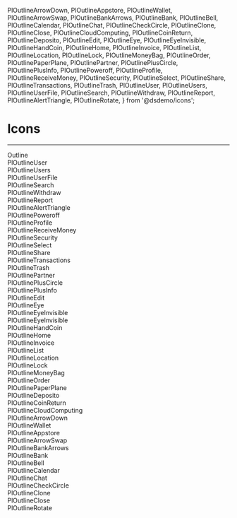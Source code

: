   PlOutlineArrowDown,
  PlOutlineAppstore,
  PlOutlineWallet,
  PlOutlineArrowSwap,
  PlOutlineBankArrows,
  PlOutlineBank,
  PlOutlineBell,
  PlOutlineCalendar,
  PlOutlineChat,
  PlOutlineCheckCircle,
  PlOutlineClone,
  PlOutlineClose,
  PlOutlineCloudComputing,
  PlOutlineCoinReturn,
  PlOutlineDeposito,
  PlOutlineEdit,
  PlOutlineEye,
  PlOutlineEyeInvisible,
  PlOutlineHandCoin,
  PlOutlineHome,
  PlOutlineInvoice,
  PlOutlineList,
  PlOutlineLocation,
  PlOutlineLock,
  PlOutlineMoneyBag,
  PlOutlineOrder,
  PlOutlinePaperPlane,
  PlOutlinePartner,
  PlOutlinePlusCircle,
  PlOutlinePlusInfo,
  PlOutlinePoweroff,
  PlOutlineProfile,
  PlOutlineReceiveMoney,
  PlOutlineSecurity,
  PlOutlineSelect,
  PlOutlineShare,
  PlOutlineTransactions,
  PlOutlineTrash,
  PlOutlineUser,
  PlOutlineUsers,
  PlOutlineUserFile,
  PlOutlineSearch,
  PlOutlineWithdraw,
  PlOutlineReport,
  PlOutlineAlertTriangle,
  PlOutlineRotate,
} from '@dsdemo/icons';

<Meta title="Docs/Icons" />

<style>{`
  .subheading {
    font-weight: 900;
    font-size: 14px;
    color: #565e6d;
    text-transform: uppercase;
    margin-bottom: 12px;
    margin-top: 40px;
  }
  .container{
    display: flex;
    flex-wrap: wrap;
    align-items: center;
    justify-content: flex-start;
    width: 100%;
    background: #f9f9f9;
    padding: 10px;
  }
  .element{
    display: flex;
    align-items: center;
    justify-content: center;
    flex-direction: column;
    width: 140px;
    height: 60px;
    border: 1px solid #fff;
    padding: 10px;
    box-sizing: content-box;
  }
  .title{
    font-size: 14px;
    margin-top: auto;
  }
`}</style>

# Icons

<hr />

<div className="subheading">Outline</div>

<div className="container">

<div className="element">
  <PlOutlineUser size={25} />
  <span className="title">PlOutlineUser</span>
</div>
<div className="element">
  <PlOutlineUsers />
  <span className="title">PlOutlineUsers</span>
</div>
<div className="element">
  <PlOutlineUserFile />
  <span className="title">PlOutlineUserFile</span>
</div>
<div className="element">
  <PlOutlineSearch />
  <span className="title">PlOutlineSearch</span>
</div>
<div className="element">
  <PlOutlineWithdraw />
  <span className="title">PlOutlineWithdraw</span>
</div>
<div className="element">
  <PlOutlineReport />
  <span className="title">PlOutlineReport</span>
</div>
<div className="element">
  <PlOutlineAlertTriangle />
  <span className="title">PlOutlineAlertTriangle</span>
</div>
<div className="element">
  <PlOutlinePoweroff />
  <span className="title">PlOutlinePoweroff</span>
</div>
<div className="element">
  <PlOutlineProfile />
  <span className="title">PlOutlineProfile</span>
</div>
<div className="element">
  <PlOutlineReceiveMoney />
  <span className="title">PlOutlineReceiveMoney</span>
</div>
<div className="element">
  <PlOutlineSecurity />
  <span className="title">PlOutlineSecurity</span>
</div>
<div className="element">
  <PlOutlineSelect />
  <span className="title">PlOutlineSelect</span>
</div>
<div className="element">
  <PlOutlineShare />
  <span className="title">PlOutlineShare</span>
</div>
<div className="element">
  <PlOutlineTransactions />
  <span className="title">PlOutlineTransactions</span>
</div>
<div className="element">
  <PlOutlineTrash />
  <span className="title">PlOutlineTrash</span>
</div>
<div className="element">
  <PlOutlinePartner />
  <span className="title">PlOutlinePartner</span>
</div>
<div className="element">
  <PlOutlinePlusCircle />
  <span className="title">PlOutlinePlusCircle</span>
</div>
<div className="element">
  <PlOutlinePlusInfo />
  <span className="title">PlOutlinePlusInfo</span>
</div>
<div className="element">
  <PlOutlineEdit />
  <span className="title">PlOutlineEdit</span>
</div>
<div className="element">
  <PlOutlineEye />
  <span className="title">PlOutlineEye</span>
</div>
<div className="element">
  <PlOutlineEyeInvisible />
  <span className="title">PlOutlineEyeInvisible</span>
</div>
<div className="element">
  <PlOutlineEyeInvisible />
  <span className="title">PlOutlineEyeInvisible</span>
</div>
<div className="element">
  <PlOutlineHandCoin />
  <span className="title">PlOutlineHandCoin</span>
</div>
<div className="element">
  <PlOutlineHome />
  <span className="title">PlOutlineHome</span>
</div>
<div className="element">
  <PlOutlineInvoice />
  <span className="title">PlOutlineInvoice</span>
</div>
<div className="element">
  <PlOutlineList />
  <span className="title">PlOutlineList</span>
</div>
<div className="element">
  <PlOutlineLocation />
  <span className="title">PlOutlineLocation</span>
</div>
<div className="element">
  <PlOutlineLock />
  <span className="title">PlOutlineLock</span>
</div>
<div className="element">
  <PlOutlineMoneyBag />
  <span className="title">PlOutlineMoneyBag</span>
</div>
<div className="element">
  <PlOutlineOrder />
  <span className="title">PlOutlineOrder</span>
</div>
<div className="element">
  <PlOutlinePaperPlane />
  <span className="title">PlOutlinePaperPlane</span>
</div>

  <div className="element">
    <PlOutlineDeposito />
    <span className="title">PlOutlineDeposito</span>
  </div>
  <div className="element">
    <PlOutlineCoinReturn />
    <span className="title">PlOutlineCoinReturn</span>
  </div>
  <div className="element">
    <PlOutlineCloudComputing />
    <span className="title">PlOutlineCloudComputing</span>
  </div>
  <div className="element">
    <PlOutlineArrowDown />
    <span className="title">PlOutlineArrowDown</span>
  </div>
  <div className="element">
    <PlOutlineWallet />
    <span className="title">PlOutlineWallet</span>
  </div>
  <div className="element">
    <PlOutlineAppstore />
    <span className="title">PlOutlineAppstore</span>
  </div>
  <div className="element">
    <PlOutlineArrowSwap />
    <span className="title">PlOutlineArrowSwap</span>
  </div>
  <div className="element">
    <PlOutlineBankArrows />
    <span className="title">PlOutlineBankArrows</span>
  </div>
  <div className="element">
    <PlOutlineBank />
    <span className="title">PlOutlineBank</span>
  </div>
  <div className="element">
    <PlOutlineBell />
    <span className="title">PlOutlineBell</span>
  </div>
  <div className="element">
    <PlOutlineCalendar />
    <span className="title">PlOutlineCalendar</span>
  </div>
  <div className="element">
    <PlOutlineChat />
    <span className="title">PlOutlineChat</span>
  </div>
  <div className="element">
    <PlOutlineCheckCircle />
    <span className="title">PlOutlineCheckCircle</span>
  </div>
  <div className="element">
    <PlOutlineClone />
    <span className="title">PlOutlineClone</span>
  </div>
  <div className="element">
    <PlOutlineClose />
    <span className="title">PlOutlineClose</span>
  </div>
  <div className="element">
    <PlOutlineRotate />
    <span className="title">PlOutlineRotate</span>
  </div>
</div>
